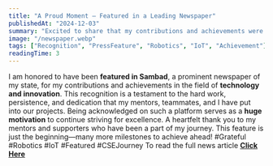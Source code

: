 ---
title: "A Proud Moment – Featured in a Leading Newspaper"
publishedAt: "2024-12-03"
summary: "Excited to share that my contributions and achievements were recently featured in Sambad, a leading newspaper of my state."
image: "/newspaper.webp"
tags: ["Recognition", "PressFeature", "Robotics", "IoT", "Achievement"]
readingTime: 3
---


I am honored to have been **featured in Sambad**, a prominent newspaper of my state, for my contributions and achievements in the field of **technology and innovation**.
This recognition is a testament to the hard work, persistence, and dedication that my mentors, teammates, and I have put into our projects. Being acknowledged on such a platform serves as a **huge motivation** to continue striving for excellence.
A heartfelt thank you to my mentors and supporters who have been a part of my journey. This feature is just the beginning—many more milestones to achieve ahead!
#Grateful #Robotics #IoT #Featured #CSEJourney
To read the full news article  [**Click Here**](https://sambadepaper.com/imageview_48414_469171_4_72_03-12-2024_13_i_1_sf.html)
